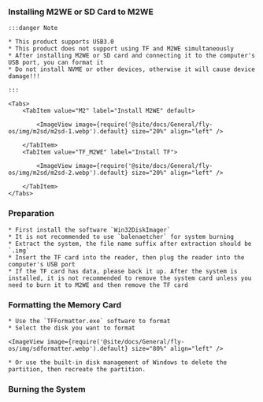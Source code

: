 
### Installing M2WE or SD Card to M2WE

    :::danger Note

    * This product supports USB3.0
    * This product does not support using TF and M2WE simultaneously
    * After installing M2WE or SD card and connecting it to the computer's USB port, you can format it
    * Do not install NVME or other devices, otherwise it will cause device damage!!!

    :::

    <Tabs>
        <TabItem value="M2" label="Install M2WE" default>
            
            <ImageView image={require('@site/docs/General/fly-os/img/m2sd/m2sd-1.webp').default} size="20%" align="left" />

        </TabItem>
        <TabItem value="TF_M2WE" label="Install TF">
            
            <ImageView image={require('@site/docs/General/fly-os/img/m2sd/m2sd-2.webp').default} size="20%" align="left" />

        </TabItem>
    </Tabs>

### Preparation

    * First install the software `Win32DiskImager`
    * It is not recommended to use `balenaetcher` for system burning
    * Extract the system, the file name suffix after extraction should be `.img`
    * Insert the TF card into the reader, then plug the reader into the computer's USB port
    * If the TF card has data, please back it up. After the system is installed, it is not recommended to remove the system card unless you need to burn it to M2WE and then remove the TF card

### Formatting the Memory Card

    * Use the `TFFormatter.exe` software to format
    * Select the disk you want to format

    <ImageView image={require('@site/docs/General/fly-os/img/sdformatter.webp').default} size="80%" align="left" />

    * Or use the built-in disk management of Windows to delete the partition, then recreate the partition.

### Burning the System

<WIN32 />